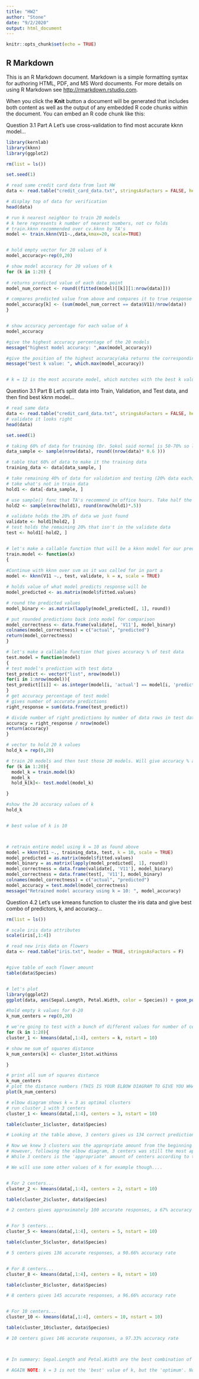 ---
title: "HW2"
author: "Stone"
date: "9/2/2020"
output: html_document
---

```{r setup, include=FALSE}
knitr::opts_chunk$set(echo = TRUE)
```

## R Markdown

This is an R Markdown document. Markdown is a simple formatting syntax for authoring HTML, PDF, and MS Word documents. For more details on using R Markdown see <http://rmarkdown.rstudio.com>.

When you click the **Knit** button a document will be generated that includes both content as well as the output of any embedded R code chunks within the document. You can embed an R code chunk like this:


Question 3.1 Part A
Let's use cross-validation to find most accurate kknn model...

```{r HW2-Q3.1 Part a}
library(kernlab)
library(kknn)
library(ggplot2)

rm(list = ls())

set.seed(1)

# read same credit card data from last HW
data <- read.table("credit_card_data.txt", stringsAsFactors = FALSE, header = FALSE)

# display top of data for verification 
head(data)

# run k nearest neighbor to train 20 models
# k here represents k number of nearest numbers, not cv folds
# train.kknn recommended over cv.kknn by TA's
model <- train.kknn(V11~.,data,kmax=20, scale=TRUE)


# hold empty vector for 20 values of k
model_accuracy<-rep(0,20)

# show model accuracy for 20 values of k 
for (k in 1:20) {
  
# returns predicted value of each data point  
model_num_correct <- round((fitted(model)[[k]][1:nrow(data)]))

# compares predicted value from above and compares it to true response value. Divides by number of rows to give accuracy percentage
model_accuracy[k] <- (sum(model_num_correct == data$V11)/nrow(data))
}


# show accuracy percentage for each value of k
model_accuracy

#give the highest accuracy percentage of the 20 models
message("highest model accuracy: ",max(model_accuracy))

#give the position of the highest accuracy(aka returns the corresponding k value)
message("best k value: ", which.max(model_accuracy))


# k = 12 is the most accurate model, which matches with the best k value from HW 1

```

Question 3.1 Part B
Let's split data into Train, Validation, and Test data, and then find best kknn model...

```{r HW2-Q3.1 Part b}


# read same data
data <- read.table("credit_card_data.txt", stringsAsFactors = FALSE, header = FALSE)
# validate it looks right
head(data)

set.seed(1)

# taking 60% of data for training (Dr. Sokol said normal is 50-70% so let's split the difference) 
data_sample <- sample(nrow(data), round((nrow(data)* 0.6 )))

# table that 60% of data to make it the training data
training_data <- data[data_sample, ]

# take remaining 40% of data for validation and testing (20% data each)
# take what's not in train data
hold1 <- data[-data_sample, ]

# use sample() func that TA's recommend in office hours. Take half the available data
hold2 <- sample(nrow(hold1), round(nrow(hold1)*.5))

# validate holds the 20% of data we just found
validate <- hold1[hold2, ]
# test holds the remaining 20% that isn't in the validate data
test <- hold1[-hold2, ]


# let's make a callable function that will be a kknn model for our predetermined training data
train.model <- function(x)
{
  
#Continue with kknn over svm as it was called for in part a  
model <- kknn(V11 ~., test, validate, k = x, scale = TRUE)

# holds value of what model predicts response will be
model_predicted <- as.matrix(model$fitted.values)

# round the predicted values
model_binary <- as.matrix(lapply(model_predicted[, 1], round))

# put rounded predictions back into model for comparison
model_correctness <- data.frame(validate[, 'V11'], model_binary)
colnames(model_correctness) = c("actual", "predicted")
return(model_correctness)
}

# let's make a callable function that gives accuracy % of test data
test.model = function(model)
{
# test model's prediction with test data
test_predict <- vector("list", nrow(model))
for(i in 1:nrow(model)){
test_predict[[i]] <- as.integer(model[i, 'actual'] == model[i, 'predicted'])
}
# get accuracy percentage of test model
# gives number of accurate predictions
right_response = sum(data.frame(test_predict))

# divide number of right predictions by number of data rows in test data
accuracy = right_response / nrow(model)
return(accuracy)
}

# vector to hold 20 k values
hold_k = rep(0,20)

# train 20 models and then test those 20 models. Will give accuracy % and best value of k
for (k in 1:20){
  model_k = train.model(k)
  model_k
  hold_k[k]<- test.model(model_k)

}

#show the 20 accuracy values of k
hold_k


# best value of k is 10



# retrain entire model using k = 10 as found above
model = kknn(V11 ~., training_data, test, k = 10, scale = TRUE)
model_predicted = as.matrix(model$fitted.values)
model_binary = as.matrix(lapply(model_predicted[, 1], round))
model_correctness = data.frame(validate[, 'V11'], model_binary)
model_correctness = data.frame(test[, 'V11'], model_binary)
colnames(model_correctness) = c("actual", "predicted")
model_accuracy = test.model(model_correctness)
message("Retrained model accuracy using k = 10: ", model_accuracy)

```
Question 4.2 
Let's use kmeans function to cluster the iris data and give best combo of predictors, k, and accuracy...

```{r HW2-Q4.2} 

rm(list = ls())

# scale iris data attributes
scale(iris[,1:4])

# read new iris data on flowers
data <- read.table("iris.txt", header = TRUE, stringsAsFactors = F)


#give table of each flower amount
table(data$Species)


# let's plot
library(ggplot2)
ggplot(data, aes(Sepal.Length, Petal.Width, color = Species)) + geom_point()

#hold empty k values for 0-20
k_num_centers = rep(0,20)

# we're going to test with a bunch of different values for number of centers
for (k in 1:20){
cluster_1 <- kmeans(data[,1:4], centers = k, nstart = 10)

# show me sum of squares distance
k_num_centers[k] <- cluster_1$tot.withinss

}

# print all sum of squares distance
k_num_centers
# plot the distance numbers (THIS IS YOUR ELBOW DIAGRAM TO GIVE YOU WHAT TO SET K)
plot(k_num_centers)

# elbow diagram shows k = 3 as optimal clusters
# run cluster_1 with 3 centers
cluster_1 <- kmeans(data[,1:4], centers = 3, nstart = 10)

table(cluster_1$cluster, data$Species)

# Looking at the table above, 3 centers gives us 134 correct predictions out of 150...89.33% accuracy

# Now we knew 3 clusters was the appropriate amount from the beginning because we were given the number of flower species up front
# However, following the elbow diagram, 3 centers was still the most appropriate amount
# While 3 centers is the 'appropriate' amount of centers according to the elbow diagram, higher values of k will produce more accurate results. They are less appropriate however due to the disproportionate increase in accuracy versus necessary computing power

# We will use some other values of k for example though....


# For 2 centers...
cluster_2 <- kmeans(data[,1:4], centers = 2, nstart = 10)

table(cluster_2$cluster, data$Species)

# 2 centers gives approximately 100 accurate responses, a 67% accuracy rate 


# For 5 centers...
cluster_5 <- kmeans(data[,1:4], centers = 5, nstart = 10)

table(cluster_5$cluster, data$Species)

# 5 centers gives 136 accurate responses, a 90.66% accuracy rate 


# For 8 centers...
cluster_8 <- kmeans(data[,1:4], centers = 8, nstart = 10)

table(cluster_8$cluster, data$Species)

# 8 centers gives 145 accurate responses, a 96.66% accuracy rate 


# For 10 centers...
cluster_10 <- kmeans(data[,1:4], centers = 10, nstart = 10)

table(cluster_10$cluster, data$Species)

# 10 centers gives 146 accurate responses, a 97.33% accuracy rate 



# In summary: Sepal.Length and Petal.Width are the best combination of predictors due to their scaled values being most correlated. k = 3 is the suggested value of k due to the elbow diagram, and this value of k=3 has an accuracy rate of 89.33% in predicting the right flower

# AGAIN NOTE: k = 3 is not the 'best' value of k, but the 'optimum'. Note the huge difference in accuracy between 2 centers and 3, but not a huge increase in accuracy for each iteration of k up to 10 (a ~25% increase from 2 to 3, and a ~7% increase from 3 to 10)
```

